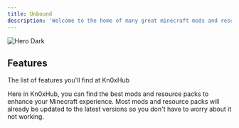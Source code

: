 ```yaml
---
title: Unbound
description: 'Welcome to the home of many great minecraft mods and resourcepacks.'
---
```


<img
  className="hidden dark:block"
  src="/images/og.png"
  alt="Hero Dark"
/>

## Features

The list of features you'll find at Kn0xHub

<CardGroup cols={2}>
  <Card
    title="Best resource packs and mods"
    icon="stars"
  >
    Here in Kn0xHub, you can find the best mods and resource packs to enhance your Minecraft experience.
  </Card>
  <Card
    title="Updated Packs and Mods"
    icon="file-arrow-up"
  >
    Most mods and resource packs will already be updated to the latest versions so you don't have to worry about it not working.
  </Card>
</CardGroup>


